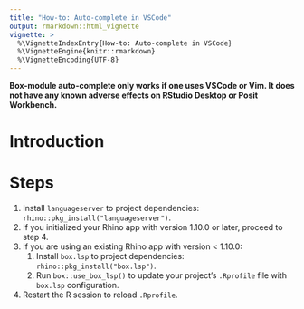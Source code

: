 ```yaml
---
title: "How-to: Auto-complete in VSCode"
output: rmarkdown::html_vignette
vignette: >
  %\VignetteIndexEntry{How-to: Auto-complete in VSCode}
  %\VignetteEngine{knitr::rmarkdown}
  %\VignetteEncoding{UTF-8}
---
```


__Box-module auto-complete only works if one uses VSCode or Vim. It does not have any known adverse effects on RStudio Desktop or Posit Workbench.__

# Introduction



# Steps

1. Install `languageserver` to project dependencies: `rhino::pkg_install("languageserver")`.
2. If you initialized your Rhino app with version 1.10.0 or later, proceed to step 4.
3. If you are using an existing Rhino app with version < 1.10.0:
    1. Install `box.lsp` to project dependencies: `rhino::pkg_install("box.lsp")`.
    2. Run `box::use_box_lsp()` to update your project's `.Rprofile` file with `box.lsp` configuration.
4. Restart the R session to reload `.Rprofile`.


